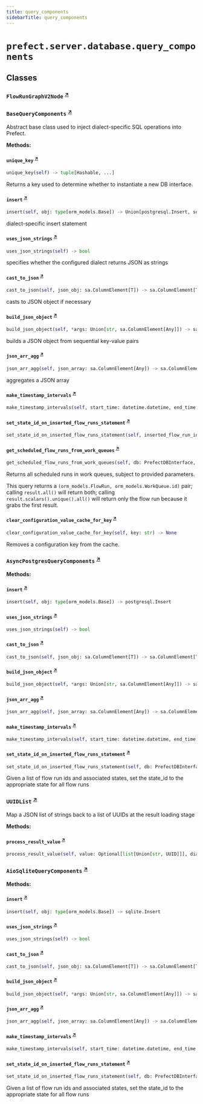 ```yaml
---
title: query_components
sidebarTitle: query_components
---
```


# `prefect.server.database.query_components`

## Classes

### `FlowRunGraphV2Node` <sup><a href="https://github.com/prefecthq/prefect/blob/main/src/prefect/server/database/query_components.py#L41" target="_blank">↗</a></sup>

### `BaseQueryComponents` <sup><a href="https://github.com/prefecthq/prefect/blob/main/src/prefect/server/database/query_components.py#L63" target="_blank">↗</a></sup>


Abstract base class used to inject dialect-specific SQL operations into Prefect.


**Methods:**

#### `unique_key` <sup><a href="https://github.com/prefecthq/prefect/blob/main/src/prefect/server/database/query_components.py#L72" target="_blank">↗</a></sup>

```python
unique_key(self) -> tuple[Hashable, ...]
```

Returns a key used to determine whether to instantiate a new DB interface.


#### `insert` <sup><a href="https://github.com/prefecthq/prefect/blob/main/src/prefect/server/database/query_components.py#L81" target="_blank">↗</a></sup>

```python
insert(self, obj: type[orm_models.Base]) -> Union[postgresql.Insert, sqlite.Insert]
```

dialect-specific insert statement


#### `uses_json_strings` <sup><a href="https://github.com/prefecthq/prefect/blob/main/src/prefect/server/database/query_components.py#L90" target="_blank">↗</a></sup>

```python
uses_json_strings(self) -> bool
```

specifies whether the configured dialect returns JSON as strings


#### `cast_to_json` <sup><a href="https://github.com/prefecthq/prefect/blob/main/src/prefect/server/database/query_components.py#L94" target="_blank">↗</a></sup>

```python
cast_to_json(self, json_obj: sa.ColumnElement[T]) -> sa.ColumnElement[T]
```

casts to JSON object if necessary


#### `build_json_object` <sup><a href="https://github.com/prefecthq/prefect/blob/main/src/prefect/server/database/query_components.py#L98" target="_blank">↗</a></sup>

```python
build_json_object(self, *args: Union[str, sa.ColumnElement[Any]]) -> sa.ColumnElement[Any]
```

builds a JSON object from sequential key-value pairs


#### `json_arr_agg` <sup><a href="https://github.com/prefecthq/prefect/blob/main/src/prefect/server/database/query_components.py#L104" target="_blank">↗</a></sup>

```python
json_arr_agg(self, json_array: sa.ColumnElement[Any]) -> sa.ColumnElement[Any]
```

aggregates a JSON array


#### `make_timestamp_intervals` <sup><a href="https://github.com/prefecthq/prefect/blob/main/src/prefect/server/database/query_components.py#L110" target="_blank">↗</a></sup>

```python
make_timestamp_intervals(self, start_time: datetime.datetime, end_time: datetime.datetime, interval: datetime.timedelta) -> sa.Select[tuple[datetime.datetime, datetime.datetime]]
```

#### `set_state_id_on_inserted_flow_runs_statement` <sup><a href="https://github.com/prefecthq/prefect/blob/main/src/prefect/server/database/query_components.py#L118" target="_blank">↗</a></sup>

```python
set_state_id_on_inserted_flow_runs_statement(self, inserted_flow_run_ids: Sequence[UUID], insert_flow_run_states: Iterable[dict[str, Any]]) -> sa.Update
```

#### `get_scheduled_flow_runs_from_work_queues` <sup><a href="https://github.com/prefecthq/prefect/blob/main/src/prefect/server/database/query_components.py#L125" target="_blank">↗</a></sup>

```python
get_scheduled_flow_runs_from_work_queues(self, db: PrefectDBInterface, limit_per_queue: Optional[int] = None, work_queue_ids: Optional[list[UUID]] = None, scheduled_before: Optional[DateTime] = None) -> sa.Select[tuple[orm_models.FlowRun, UUID]]
```

Returns all scheduled runs in work queues, subject to provided parameters.

This query returns a `(orm_models.FlowRun, orm_models.WorkQueue.id)` pair; calling
`result.all()` will return both; calling `result.scalars().unique().all()`
will return only the flow run because it grabs the first result.


#### `clear_configuration_value_cache_for_key` <sup><a href="https://github.com/prefecthq/prefect/blob/main/src/prefect/server/database/query_components.py#L377" target="_blank">↗</a></sup>

```python
clear_configuration_value_cache_for_key(self, key: str) -> None
```

Removes a configuration key from the cache.


### `AsyncPostgresQueryComponents` <sup><a href="https://github.com/prefecthq/prefect/blob/main/src/prefect/server/database/query_components.py#L542" target="_blank">↗</a></sup>

**Methods:**

#### `insert` <sup><a href="https://github.com/prefecthq/prefect/blob/main/src/prefect/server/database/query_components.py#L545" target="_blank">↗</a></sup>

```python
insert(self, obj: type[orm_models.Base]) -> postgresql.Insert
```

#### `uses_json_strings` <sup><a href="https://github.com/prefecthq/prefect/blob/main/src/prefect/server/database/query_components.py#L551" target="_blank">↗</a></sup>

```python
uses_json_strings(self) -> bool
```

#### `cast_to_json` <sup><a href="https://github.com/prefecthq/prefect/blob/main/src/prefect/server/database/query_components.py#L554" target="_blank">↗</a></sup>

```python
cast_to_json(self, json_obj: sa.ColumnElement[T]) -> sa.ColumnElement[T]
```

#### `build_json_object` <sup><a href="https://github.com/prefecthq/prefect/blob/main/src/prefect/server/database/query_components.py#L557" target="_blank">↗</a></sup>

```python
build_json_object(self, *args: Union[str, sa.ColumnElement[Any]]) -> sa.ColumnElement[Any]
```

#### `json_arr_agg` <sup><a href="https://github.com/prefecthq/prefect/blob/main/src/prefect/server/database/query_components.py#L562" target="_blank">↗</a></sup>

```python
json_arr_agg(self, json_array: sa.ColumnElement[Any]) -> sa.ColumnElement[Any]
```

#### `make_timestamp_intervals` <sup><a href="https://github.com/prefecthq/prefect/blob/main/src/prefect/server/database/query_components.py#L567" target="_blank">↗</a></sup>

```python
make_timestamp_intervals(self, start_time: datetime.datetime, end_time: datetime.datetime, interval: datetime.timedelta) -> sa.Select[tuple[datetime.datetime, datetime.datetime]]
```

#### `set_state_id_on_inserted_flow_runs_statement` <sup><a href="https://github.com/prefecthq/prefect/blob/main/src/prefect/server/database/query_components.py#L589" target="_blank">↗</a></sup>

```python
set_state_id_on_inserted_flow_runs_statement(self, db: PrefectDBInterface, inserted_flow_run_ids: Sequence[UUID], insert_flow_run_states: Iterable[dict[str, Any]]) -> sa.Update
```

Given a list of flow run ids and associated states, set the state_id
to the appropriate state for all flow runs


### `UUIDList` <sup><a href="https://github.com/prefecthq/prefect/blob/main/src/prefect/server/database/query_components.py#L778" target="_blank">↗</a></sup>


Map a JSON list of strings back to a list of UUIDs at the result loading stage


**Methods:**

#### `process_result_value` <sup><a href="https://github.com/prefecthq/prefect/blob/main/src/prefect/server/database/query_components.py#L784" target="_blank">↗</a></sup>

```python
process_result_value(self, value: Optional[list[Union[str, UUID]]], dialect: sa.Dialect) -> Optional[list[UUID]]
```

### `AioSqliteQueryComponents` <sup><a href="https://github.com/prefecthq/prefect/blob/main/src/prefect/server/database/query_components.py#L792" target="_blank">↗</a></sup>

**Methods:**

#### `insert` <sup><a href="https://github.com/prefecthq/prefect/blob/main/src/prefect/server/database/query_components.py#L795" target="_blank">↗</a></sup>

```python
insert(self, obj: type[orm_models.Base]) -> sqlite.Insert
```

#### `uses_json_strings` <sup><a href="https://github.com/prefecthq/prefect/blob/main/src/prefect/server/database/query_components.py#L801" target="_blank">↗</a></sup>

```python
uses_json_strings(self) -> bool
```

#### `cast_to_json` <sup><a href="https://github.com/prefecthq/prefect/blob/main/src/prefect/server/database/query_components.py#L804" target="_blank">↗</a></sup>

```python
cast_to_json(self, json_obj: sa.ColumnElement[T]) -> sa.ColumnElement[T]
```

#### `build_json_object` <sup><a href="https://github.com/prefecthq/prefect/blob/main/src/prefect/server/database/query_components.py#L807" target="_blank">↗</a></sup>

```python
build_json_object(self, *args: Union[str, sa.ColumnElement[Any]]) -> sa.ColumnElement[Any]
```

#### `json_arr_agg` <sup><a href="https://github.com/prefecthq/prefect/blob/main/src/prefect/server/database/query_components.py#L812" target="_blank">↗</a></sup>

```python
json_arr_agg(self, json_array: sa.ColumnElement[Any]) -> sa.ColumnElement[Any]
```

#### `make_timestamp_intervals` <sup><a href="https://github.com/prefecthq/prefect/blob/main/src/prefect/server/database/query_components.py#L817" target="_blank">↗</a></sup>

```python
make_timestamp_intervals(self, start_time: datetime.datetime, end_time: datetime.datetime, interval: datetime.timedelta) -> sa.Select[tuple[datetime.datetime, datetime.datetime]]
```

#### `set_state_id_on_inserted_flow_runs_statement` <sup><a href="https://github.com/prefecthq/prefect/blob/main/src/prefect/server/database/query_components.py#L851" target="_blank">↗</a></sup>

```python
set_state_id_on_inserted_flow_runs_statement(self, db: PrefectDBInterface, inserted_flow_run_ids: Sequence[UUID], insert_flow_run_states: Iterable[dict[str, Any]]) -> sa.Update
```

Given a list of flow run ids and associated states, set the state_id
to the appropriate state for all flow runs

